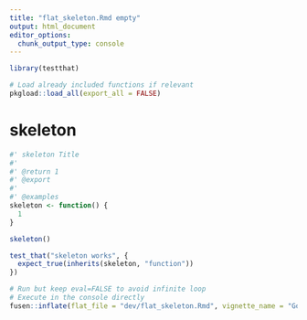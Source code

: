 ```yaml
---
title: "flat_skeleton.Rmd empty"
output: html_document
editor_options: 
  chunk_output_type: console
---
```


```r
library(testthat)
```

```r
# Load already included functions if relevant
pkgload::load_all(export_all = FALSE)
```

# skeleton

```r
#' skeleton Title
#'
#' @return 1
#' @export
#'
#' @examples
skeleton <- function() {
  1
}
```

```r
skeleton()
```

```r
test_that("skeleton works", {
  expect_true(inherits(skeleton, "function"))
})
```


```r
# Run but keep eval=FALSE to avoid infinite loop
# Execute in the console directly
fusen::inflate(flat_file = "dev/flat_skeleton.Rmd", vignette_name = "Go further")
```

